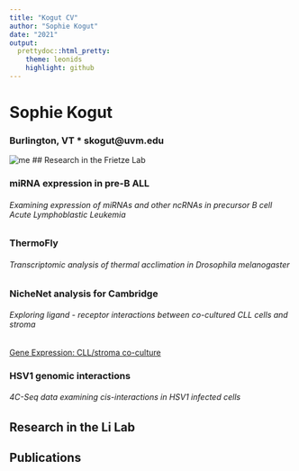 ```yaml
---
title: "Kogut CV"
author: "Sophie Kogut"
date: "2021"
output: 
  prettydoc::html_pretty:
    theme: leonids
    highlight: github
---
```

# Sophie Kogut
### Burlington, VT * skogut@uvm.edu
![me](SK_franconia.jpg)
## Research in the Frietze Lab

### miRNA expression in pre-B ALL 
###### Examining expression of miRNAs and other ncRNAs in precursor B cell Acute Lymphoblastic Leukemia

### ThermoFly 
###### Transcriptomic analysis of thermal acclimation in Drosophila melanogaster

### NicheNet analysis for Cambridge
###### Exploring ligand - receptor interactions between co-cultured CLL cells and stroma
[Gene Expression: CLL/stroma co-culture](http://galaxy.med.uvm.edu:3838/sophiakogut/)

### HSV1 genomic interactions
###### 4C-Seq data examining cis-interactions in HSV1 infected cells

## Research in the Li Lab

## Publications

